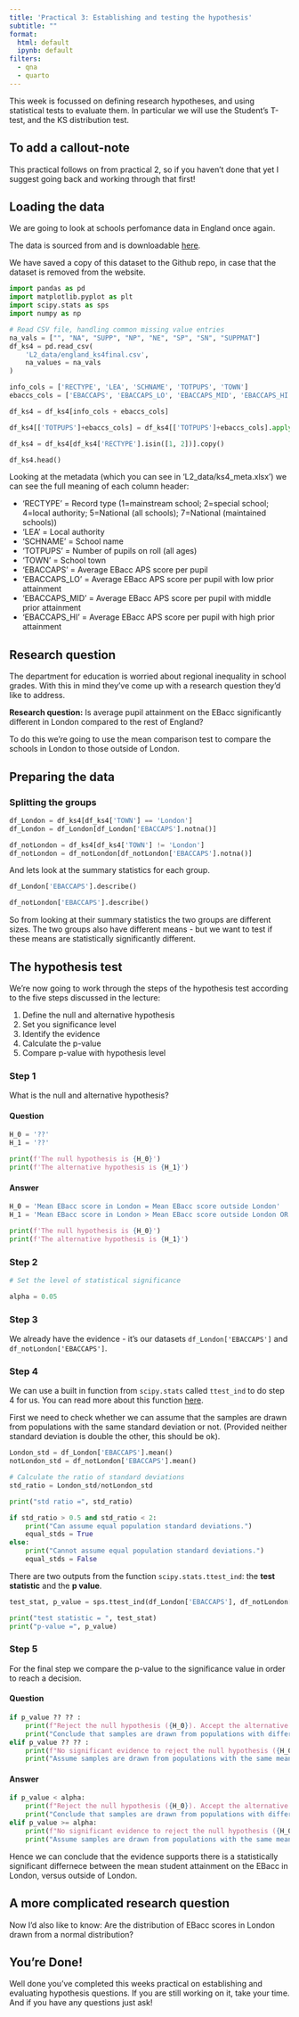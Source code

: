 ```yaml
---
title: 'Practical 3: Establishing and testing the hypothesis'
subtitle: ""
format:
  html: default
  ipynb: default
filters:
  - qna
  - quarto
---
```


This week is focussed on defining research hypotheses, and using statistical tests to evaluate them. In particular we will use the Student's T-test, and the KS distribution test. 

## To add a callout-note

:::{.callout-note}

This practical follows on from practical 2, so if you haven't done that yet I suggest going back and working through that first!

:::

## Loading the data 

We are going to look at schools perfomance data in England once again. 

The data is sourced from []() and is downloadable [here]().

We have saved a copy of this dataset to the Github repo, in case that the dataset is removed from the website.

```python
import pandas as pd
import matplotlib.pyplot as plt
import scipy.stats as sps
import numpy as np 

# Read CSV file, handling common missing value entries
na_vals = ["", "NA", "SUPP", "NP", "NE", "SP", "SN", "SUPPMAT"]
df_ks4 = pd.read_csv(
    'L2_data/england_ks4final.csv',
    na_values = na_vals
)

info_cols = ['RECTYPE', 'LEA', 'SCHNAME', 'TOTPUPS', 'TOWN']
ebaccs_cols = ['EBACCAPS', 'EBACCAPS_LO', 'EBACCAPS_MID', 'EBACCAPS_HI']

df_ks4 = df_ks4[info_cols + ebaccs_cols]

df_ks4[['TOTPUPS']+ebaccs_cols] = df_ks4[['TOTPUPS']+ebaccs_cols].apply(pd.to_numeric, errors='coerce')

df_ks4 = df_ks4[df_ks4['RECTYPE'].isin([1, 2])].copy()

df_ks4.head()
```

Looking at the metadata (which you can see in 'L2_data/ks4_meta.xlsx') we can see the full meaning of each column header: 

- 'RECTYPE' = Record type (1=mainstream school; 2=special school; 4=local authority; 5=National (all schools); 7=National (maintained schools))
- 'LEA' = Local authority 
- 'SCHNAME' = School name 
- 'TOTPUPS' = Number of pupils on roll (all ages)
- 'TOWN' = School town 
- 'EBACCAPS' = Average EBacc APS score per pupil
- 'EBACCAPS_LO' = Average EBacc APS score per pupil with low prior attainment
- 'EBACCAPS_MID' = Average EBacc APS score per pupil with middle prior attainment
- 'EBACCAPS_HI' = Average EBacc APS score per pupil with high prior attainment

## Research question 

The department for education is worried about regional inequality in school grades. With this in mind they've come up with a research question they'd like to address. 

**Research question:** Is average pupil attainment on the EBacc significantly different in London compared to the rest of England? 

To do this we're going to use the mean comparison test to compare the schools in London to those outside of London. 

## Preparing the data 

### Splitting the groups 

```python
df_London = df_ks4[df_ks4['TOWN'] == 'London']
df_London = df_London[df_London['EBACCAPS'].notna()]

df_notLondon = df_ks4[df_ks4['TOWN'] != 'London']
df_notLondon = df_notLondon[df_notLondon['EBACCAPS'].notna()]
```

And lets look at the summary statistics for each group. 

```python
df_London['EBACCAPS'].describe()
```

```python
df_notLondon['EBACCAPS'].describe()
```

So from looking at their summary statistics the two groups are different sizes. The two groups also have different means - but we want to test if these means are statistically significantly different. 

## The hypothesis test 

We're now going to work through the steps of the hypothesis test according to the five steps discussed in the lecture: 

1. Define the null and alternative hypothesis
2. Set you significance level
3. Identify the evidence
4. Calculate the p-value
5. Compare p-value with hypothesis level

### Step 1

What is the null and alternative hypothesis? 

::: qna
#### Question

``` python
H_0 = '??'
H_1 = '??'

print(f'The null hypothesis is {H_0}')
print(f'The alternative hypothesis is {H_1}')
```

#### Answer

```python
H_0 = 'Mean EBacc score in London = Mean EBacc score outside London'
H_1 = 'Mean EBacc score in London > Mean EBacc score outside London OR Mean EBacc score in London < Mean EBacc score outside London'

print(f'The null hypothesis is {H_0}')
print(f'The alternative hypothesis is {H_1}')
```
:::

### Step 2 

```python
# Set the level of statistical significance 

alpha = 0.05
```

### Step 3 

We already have the evidence - it's our datasets `df_London['EBACCAPS']` and `df_notLondon['EBACCAPS']`. 

### Step 4 

We can use a built in function from `scipy.stats` called `ttest_ind` to do step 4 for us. You can read more about this function [here](https://docs.scipy.org/doc/scipy/reference/generated/scipy.stats.ttest_ind.html). 

First we need to check whether we can assume that the samples are drawn from populations with the same standard deviation or not. (Provided neither standard deviation is double the other, this should be ok). 

```python
London_std = df_London['EBACCAPS'].mean()
notLondon_std = df_notLondon['EBACCAPS'].mean()

# Calculate the ratio of standard deviations 
std_ratio = London_std/notLondon_std

print("std ratio =", std_ratio)

if std_ratio > 0.5 and std_ratio < 2:
    print("Can assume equal population standard deviations.")
    equal_stds = True
else:
    print("Cannot assume equal population standard deviations.")
    equal_stds = False
```

There are two outputs from the function `scipy.stats.ttest_ind`: the **test statistic** and the **p value**. 

```python
test_stat, p_value = sps.ttest_ind(df_London['EBACCAPS'], df_notLondon['EBACCAPS'], equal_var = equal_stds)

print("test statistic = ", test_stat)
print("p-value =", p_value)
```

### Step 5 

For the final step we compare the p-value to the significance value in order to reach a decision. 

::: qna
#### Question

``` python
if p_value ?? ?? :
    print(f"Reject the null hypothesis ({H_0}). Accept the alternative hypothesis ({H_1}).")
    print("Conclude that samples are drawn from populations with different means.")
elif p_value ?? ?? :
    print(f"No significant evidence to reject the null hypothesis ({H_0}).")
    print("Assume samples are drawn from populations with the same mean.")
```

#### Answer

```python
if p_value < alpha:
    print(f"Reject the null hypothesis ({H_0}). Accept the alternative hypothesis ({H_1}).")
    print("Conclude that samples are drawn from populations with different means.")
elif p_value >= alpha:
    print(f"No significant evidence to reject the null hypothesis ({H_0}).")
    print("Assume samples are drawn from populations with the same mean.")
```
:::

Hence we can conclude that the evidence supports there is a statistically significant differnece between the mean student attainment on the EBacc in London, versus outside of London. 

## A more complicated research question

Now I'd also like to know: Are the distribution of EBacc scores in London drawn from a normal distribution? 





## You're Done!

Well done you've completed this weeks practical on establishing and evaluating hypothesis questions. If you are still working on it, take your time. And if you have any questions just ask! 

